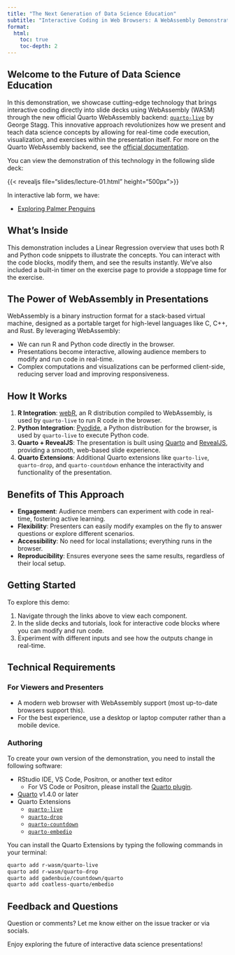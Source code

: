 ```yaml
---
title: "The Next Generation of Data Science Education"
subtitle: "Interactive Coding in Web Browsers: A WebAssembly Demonstration"
format:
  html:
    toc: true
    toc-depth: 2
---
```


## Welcome to the Future of Data Science Education

In this demonstration, we showcase cutting-edge technology that brings interactive coding directly into slide decks using WebAssembly (WASM) through the new official Quarto WebAssembly backend: [`quarto-live`](https://r-wasm.github.io/quarto-live/) by George Stagg. This innovative approach revolutionizes how we present and teach data science concepts by allowing for real-time code execution, visualization, and exercises within the presentation itself. For more on the Quarto WebAssembly backend, see the [official documentation](https://r-wasm.github.io/quarto-live/).

You can view the demonstration of this technology in the following slide deck: 

{{< revealjs file="slides/lecture-01.html" height="500px">}}

In interactive lab form, we have:

- [Exploring Palmer Penguins](tutorials/data-manuipulation.qmd)


## What's Inside

This demonstration includes a Linear Regression overview that uses both R and Python code snippets to illustrate the concepts. You can interact with the code blocks, modify them, and see the results instantly. We've also included a built-in timer on the exercise
page to provide a stoppage time for the exercise.

## The Power of WebAssembly in Presentations

WebAssembly is a binary instruction format for a stack-based virtual machine, designed as a portable target for high-level languages like C, C++, and Rust. By leveraging WebAssembly:

- We can run R and Python code directly in the browser.
- Presentations become interactive, allowing audience members to modify and run code in real-time.
- Complex computations and visualizations can be performed client-side, reducing server load and improving responsiveness.

## How It Works

1. **R Integration**: [webR](https://docs.r-wasm.org/webr/latest/), an R distribution compiled to WebAssembly, is used by `quarto-live` to run R code in the browser.
2. **Python Integration**: [Pyodide](https://pyodide.org/en/stable/), a Python distribution for the browser, is used by `quarto-live` to execute Python code.
3. **Quarto + RevealJS**: The presentation is built using [Quarto](https://quarto.org/) and [RevealJS](https://revealjs.com/), providing a smooth, web-based slide experience.
4. **Quarto Extensions**: Additional Quarto extensions like `quarto-live`, `quarto-drop`, and `quarto-countdown` enhance the interactivity and functionality of the presentation.

## Benefits of This Approach

- **Engagement**: Audience members can experiment with code in real-time, fostering active learning.
- **Flexibility**: Presenters can easily modify examples on the fly to answer questions or explore different scenarios.
- **Accessibility**: No need for local installations; everything runs in the browser.
- **Reproducibility**: Ensures everyone sees the same results, regardless of their local setup.

## Getting Started

To explore this demo:

1. Navigate through the links above to view each component.
2. In the slide decks and tutorials, look for interactive code blocks where you can modify and run code.
3. Experiment with different inputs and see how the outputs change in real-time.

## Technical Requirements

### For Viewers and Presenters

- A modern web browser with WebAssembly support (most up-to-date browsers support this).
- For the best experience, use a desktop or laptop computer rather than a mobile device.

### Authoring

To create your own version of the demonstration, you need to install the following software:

- RStudio IDE, VS Code, Positron, or another text editor
  - For VS Code or Positron, please install the [Quarto plugin](https://open-vsx.org/extension/quarto/quarto).
- [Quarto](https://quarto.org) v1.4.0 or later
- Quarto Extensions
  - [`quarto-live`](https://r-wasm.github.io/quarto-live/)
  - [`quarto-drop`](https://github.com/r-wasm/quarto-drop)
  - [`quarto-countdown`](https://github.com/gadenbuie/countdown/tree/main/quarto)
  - [`quarto-embedio`](https://github.com/coatless-quarto/embedio)

You can install the Quarto Extensions by typing the following commands in your terminal:

```bash
quarto add r-wasm/quarto-live
quarto add r-wasm/quarto-drop
quarto add gadenbuie/countdown/quarto
quarto add coatless-quarto/embedio
```


## Feedback and Questions

Question or comments? Let me know either on the issue tracker or via socials.

Enjoy exploring the future of interactive data science presentations!